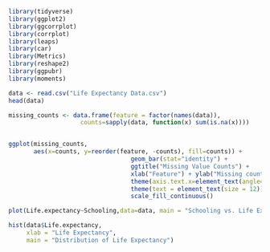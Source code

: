 ```r
library(tidyverse)
library(ggplot2)
library(ggcorrplot)
library(corrplot)
library(leaps)
library(car)
library(Metrics)
library(reshape2)
library(ggpubr)
library(moments)
```

```r
data <- read.csv("Life Expectancy Data.csv")
head(data)
```

```r
missing_counts <- data.frame(feature = factor(names(data)),
                    counts=sapply(data, function(x) sum(is.na(x))))


ggplot(missing_counts,
       aes(x=counts, y=reorder(feature, -counts), fill=counts)) +
                                  geom_bar(stat="identity") +
                                  ggtitle("Missing Value Counts") +
                                  xlab("Feature") + ylab("Missing count") +
                                  theme(axis.text.x=element_text(angle=20, hjust=1))+
                                  theme(text = element_text(size = 12))+
                                  scale_fill_continuous()

```

```r
plot(Life.expectancy~Schooling,data=data, main = "Schooling vs. Life Expectancy")
```
```r
hist(data$Life.expectancy, 
     xlab = "Life Expectancy",
     main = "Distribution of Life Expectancy")
```

